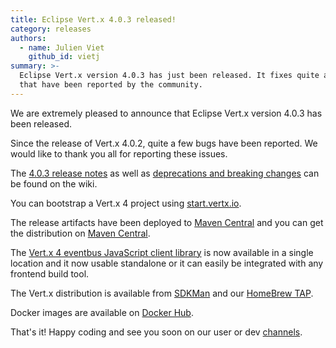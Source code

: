 ```yaml
---
title: Eclipse Vert.x 4.0.3 released!
category: releases
authors:
  - name: Julien Viet
    github_id: vietj
summary: >-
  Eclipse Vert.x version 4.0.3 has just been released. It fixes quite a few bugs
  that have been reported by the community.
---
```


We are extremely pleased to announce that Eclipse Vert.x version 4.0.3 has been released.

Since the release of Vert.x 4.0.2, quite a few bugs have been reported. We would like to thank you all for reporting these issues.

The [4.0.3 release notes](https://github.com/vert-x3/wiki/wiki/4.0.3-Release-Notes) as well as
[deprecations and breaking changes](https://github.com/vert-x3/wiki/wiki/4.0.3-Deprecations-and-breaking-changes)
 can be found on the wiki.

You can bootstrap a Vert.x 4 project using [start.vertx.io](https://start.vertx.io).

The release artifacts have been deployed to [Maven Central](https://search.maven.org/search?q=g:io.vertx%20AND%20v:4.0.3) and
you can get the distribution on [Maven Central](https://repo1.maven.org/maven2/io/vertx/vertx-stack-manager/4.0.3/).

The [Vert.x 4 eventbus JavaScript client library](https://www.npmjs.com/package/@vertx/eventbus-bridge-client.js) is now available
in a single location and it now usable standalone or it can easily be integrated with any frontend build tool.

The Vert.x distribution is available from [SDKMan](https://sdkman.io) and our
[HomeBrew TAP](https://github.com/vertx-distrib/homebrew-tap).

Docker images are available on [Docker Hub](https://hub.docker.com/u/vertx/).

That's it! Happy coding and see you soon on our user or dev [channels](https://vertx.io/channels).
